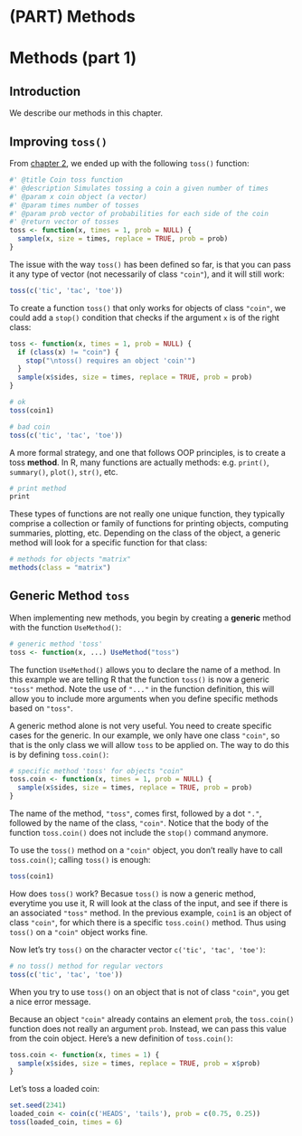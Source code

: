 # (PART) Methods {-}

# Methods (part 1) {#methods1}

## Introduction

We describe our methods in this chapter.



## Improving `toss()`

From [chapter 2](#function), we ended up with the following `toss()` function:

```r
#' @title Coin toss function 
#' @description Simulates tossing a coin a given number of times
#' @param x coin object (a vector)
#' @param times number of tosses
#' @param prob vector of probabilities for each side of the coin
#' @return vector of tosses
toss <- function(x, times = 1, prob = NULL) {
  sample(x, size = times, replace = TRUE, prob = prob)
}
```

The issue with the way `toss()` has been defined so far, is that you can pass it any type of vector (not necessarily of class `"coin"`), and it will still work:

```r
toss(c('tic', 'tac', 'toe'))
```


To create a function `toss()` that only works for objects of class `"coin"`, we could add a `stop()` condition that checks if the argument `x` is of the right class:

```r
toss <- function(x, times = 1, prob = NULL) {
  if (class(x) != "coin") {
    stop("\ntoss() requires an object 'coin'")
  }
  sample(x$sides, size = times, replace = TRUE, prob = prob)
}

# ok
toss(coin1)

# bad coin
toss(c('tic', 'tac', 'toe'))
```


A more formal strategy, and one that follows OOP principles, is to create a toss __method__. In R, many functions are actually methods: e.g. `print()`, `summary()`, `plot()`, `str()`, etc. 

```r
# print method
print
```

These types of functions are not really one unique function, they typically comprise a collection or family of functions for printing objects, computing summaries, plotting, etc. Depending on the class of the object, a generic method will look for a specific function for that class:

```r
# methods for objects "matrix"
methods(class = "matrix")
```


## Generic Method `toss`

When implementing new methods, you begin by creating a __generic__ method with the function `UseMethod()`:

```r
# generic method 'toss'
toss <- function(x, ...) UseMethod("toss")
```

The function `UseMethod()` allows you to declare the name of a method. In this example we are telling R that the function `toss()` is now a generic `"toss"` method. Note the use of `"..."` in the function definition, this will allow you to include more arguments when you define specific methods based on `"toss"`. 

A generic method alone is not very useful. You need to create specific cases for the generic. In our example, we only have one class `"coin"`, so that is the only class we will allow `toss` to be applied on. The way to do this is by defining `toss.coin()`:

```r
# specific method 'toss' for objects "coin"
toss.coin <- function(x, times = 1, prob = NULL) {
  sample(x$sides, size = times, replace = TRUE, prob = prob)
}
```

The name of the method, `"toss"`, comes first, followed by a dot `"."`, followed by the name of the class, `"coin"`. Notice that the body of the function `toss.coin()` does not include the `stop()` command anymore.

To use the `toss()` method on a `"coin"` object, you don't really have to call `toss.coin()`; calling `toss()` is enough:

```r
toss(coin1)
```

How does `toss()` work? Becasue `toss()` is now a generic method, everytime you use it, R will look at the class of the input, and see if there is an associated `"toss"` method. In the previous example, `coin1` is an object of class `"coin"`, for which there is a specific `toss.coin()` method. Thus using `toss()` on a `"coin"` object works fine. 

Now let's try `toss()` on the character vector `c('tic', 'tac', 'toe')`:

```r
# no toss() method for regular vectors
toss(c('tic', 'tac', 'toe'))
```

When you try to use `toss()` on an object that is not of class `"coin"`, you get a nice error message.



Because an object `"coin"` already contains an element `prob`, the `toss.coin()` function does not really an argument `prob`. Instead, we can pass this value from the coin object.
Here's a new definition of `toss.coin()`:

```r
toss.coin <- function(x, times = 1) {
  sample(x$sides, size = times, replace = TRUE, prob = x$prob)
}
```

Let's toss a loaded coin:

```r
set.seed(2341)
loaded_coin <- coin(c('HEADS', 'tails'), prob = c(0.75, 0.25))
toss(loaded_coin, times = 6)
```

